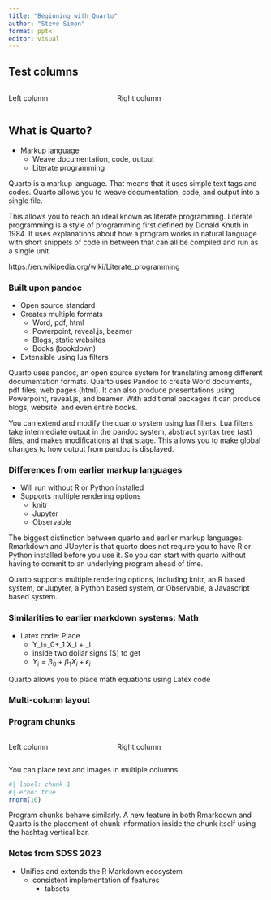 ```yaml
---
title: "Beginning with Quarto"
author: "Steve Simon"
format: pptx
editor: visual
---
```


## Test columns

:::: {.columns}

::: {.column width="40%"}
Left column
:::

::: {.column width="60%"}
Right column
:::

::::



## What is Quarto?

-   Markup language
    -   Weave documentation, code, output
    -   Literate programming

::: notes
Quarto is a markup language. That means that it uses simple text tags and codes. Quarto allows you to weave documentation, code, and output into a single file.

This allows you to reach an ideal known as literate programming. Literate programming is a style of programming first defined by Donald Knuth in 1984. It uses explanations about how a program works in natural language with short snippets of code in between that can all be compiled and run as a single unit.

https://en.wikipedia.org/wiki/Literate_programming
:::

### Built upon pandoc

-   Open source standard
-   Creates multiple formats
    -   Word, pdf, html
    -   Powerpoint, reveal.js, beamer
    -   Blogs, static websites
    -   Books (bookdown)
-   Extensible using lua filters

::: notes
Quarto uses pandoc, an open source system for translating among different documentation formats. Quarto uses Pandoc to create Word documents, pdf files, web pages (html). It can also produce presentations using Powerpoint, reveal.js, and beamer. With additional packages it can produce blogs, website, and even entire books.

You can extend and modify the quarto system using lua filters. Lua filters take intermediate output in the pandoc system, abstract syntax tree (ast) files, and makes modifications at that stage. This allows you to make global changes to how output from pandoc is displayed.
:::

### Differences from earlier markup languages

-   Will run without R or Python installed
-   Supports multiple rendering options
    -   knitr
    -   Jupyter
    -   Observable

::: notes
The biggest distinction between quarto and earlier markup languages: Rmarkdown and JUpyter is that quarto does not require you to have R or Python installed before you use it. So you can start with quarto without having to commit to an underlying program ahead of time.

Quarto supports multiple rendering options, including knitr, an R based system, or Jupyter, a Python based system, or Observable, a Javascript based system.
:::

### Similarities to earlier markdown systems: Math

-   Latex code: Place
    -   Y_i=\beta\_0+\beta\_1 X_i + \epsilon\_i
    -   inside two dollar signs (\$) to get
    -   $Y_i=\beta_0+\beta_1 X_i + \epsilon_i$

::: notes
Quarto allows you to place math equations using Latex code
:::

### Multi-column layout

### Program chunks

::: columns
::: {.column width="40%"}
Left column
:::

::: {.column width="60%"}
Right column
:::
:::

::: notes
You can place text and images in multiple columns.
:::

```r
#| label: chunk-1
#| echo: true
rnorm(10)
```

::: notes
Program chunks behave similarly. A new feature in both Rmarkdown and Quarto is the placement of chunk information inside the chunk itself using the hashtag vertical bar.
:::

### Notes from SDSS 2023

-   Unifies and extends the R Markdown ecosystem
    -   consistent implementation of features
        -   tabsets
